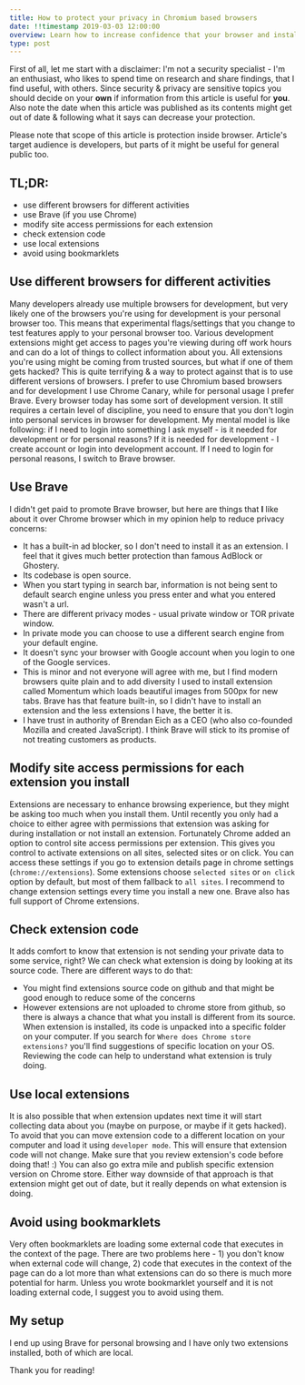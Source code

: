```yaml
---
title: How to protect your privacy in Chromium based browsers
date: !!timestamp 2019-03-03 12:00:00
overview: Learn how to increase confidence that your browser and installed extensions are not leaking your private data in Chromium based browsers. 
type: post
---
```

First of all, let me start with a disclaimer: I'm not a security specialist - I'm an enthusiast, who likes to spend time on research and share findings, that I find useful, with others. Since security & privacy are sensitive topics you should decide on your **own** if information from this article is useful for **you**. Also note the date when this article was published as its contents might get out of date & following what it says can decrease your protection.

Please note that scope of this article is protection inside browser. Article's target audience is developers, but parts of it might be useful for general public too.

## TL;DR:
- use different browsers for different activities
- use Brave (if you use Chrome)
- modify site access permissions for each extension
- check extension code
- use local extensions
- avoid using bookmarklets

## Use different browsers for different activities
Many developers already use multiple browsers for development, but very likely one of the browsers you're using for development is your personal browser too. This means that experimental flags/settings that you change to test features apply to your personal browser too. Various development extensions might get access to pages you're viewing during off work hours and can do a lot of things to collect information about you. All extensions you're using might be coming from trusted sources, but what if one of them gets hacked? This is quite terrifying & a way to protect against that is to use different versions of browsers. I prefer to use Chromium based browsers and for development I use Chrome Canary, while for personal usage I prefer Brave. Every browser today has some sort of development version. It still requires a certain level of discipline, you need to ensure that you don't login into personal services in browser for development. My mental model is like following: if I need to login into something I ask myself - is it needed for development or for personal reasons? If it is needed for development - I create account or login into development account. If I need to login for personal reasons, I switch to Brave browser.

## Use Brave
I didn't get paid to promote Brave browser, but here are things that **I** like about it over Chrome browser which in my opinion help to reduce privacy concerns:
- It has a built-in ad blocker, so I don't need to install it as an extension. I feel that it gives much better protection than famous AdBlock or Ghostery.
- Its codebase is open source.
- When you start typing in search bar, information is not being sent to default search engine unless you press enter and what you entered wasn't a url.
- There are different privacy modes - usual private window or TOR private window.
- In private mode you can choose to use a different search engine from your default engine.
- It doesn't sync your browser with Google account when you login to one of the Google services.
- This is minor and not everyone will agree with me, but I find modern browsers quite plain and to add diversity I used to install extension called Momentum which loads beautiful images from 500px for new tabs. Brave has that feature built-in, so I didn't have to install an extension and the less extensions I have, the better it is. 
- I have trust in authority of Brendan Eich as a CEO (who also co-founded Mozilla and created JavaScript). I think Brave will stick to its promise of not treating customers as products.

## Modify site access permissions for each extension you install
Extensions are necessary to enhance browsing experience, but they might be asking too much when you install them. Until recently you only had a choice to either agree with permissions that extension was asking for during installation or not install an extension. Fortunately Chrome added an option to control site access permissions per extension. This gives you control to activate extensions on all sites, selected sites or on click. You can access these settings if you go to extension details page in chrome settings (`chrome://extensions`). Some extensions choose `selected sites` or `on click` option by default, but most of them fallback to `all sites`. I recommend to change extension settings every time you install a new one. Brave also has full support of Chrome extensions.

## Check extension code
It adds comfort to know that extension is not sending your private data to some service, right? We can check what extension is doing by looking at its source code. There are different ways to do that:
- You might find extensions source code on github and that might be good enough to reduce some of the concerns
- However extensions are not uploaded to chrome store from github, so there is always a chance that what you install is different from its source. When extension is installed, its code is unpacked into a specific folder on your computer. If you search for `Where does Chrome store extensions?` you'll find suggestions of specific location on your OS. Reviewing the code can help to understand what extension is truly doing.

## Use local extensions
It is also possible that when extension updates next time it will start collecting data about you (maybe on purpose, or maybe if it gets hacked). To avoid that you can move extension code to a different location on your computer and load it using `developer mode`. This will ensure that extension code will not change. Make sure that you review extension's code before doing that! :) You can also go extra mile and publish specific extension version on Chrome store. Either way downside of that approach is that extension might get out of date, but it really depends on what extension is doing.

## Avoid using bookmarklets
Very often bookmarklets are loading some external code that executes in the context of the page. There are two problems here - 1) you don't know when external code will change, 2) code that executes in the context of the page can do a lot more than what extensions can do so there is much more potential for harm. Unless you wrote bookmarklet yourself and it is not loading external code, I suggest you to avoid using them.

## My setup
I end up using Brave for personal browsing and I have only two extensions installed, both of which are local.

Thank you for reading!